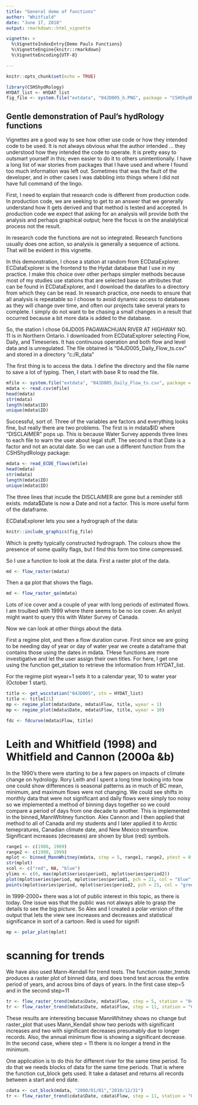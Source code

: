 ```yaml
---
title: "General demo of functions"
author: "Whitfield"
date: "June 17, 2018"
output: rmarkdown::html_vignette

vignette: >
  %\VignetteIndexEntry{Demo Pauls Functions}
  %\VignetteEngine{knitr::rmarkdown}
  %\VignetteEncoding{UTF-8}

---
```


```r
knitr::opts_chunk$set(echo = TRUE)

library(CSHShydRology)
HYDAT_list <- HYDAT_list
fig_file <- system.file("extdata", "04JD005_h.PNG", package = "CSHShydRology")

```

## Gentle demonstration of Paul's hydRology functions

Vignettes are a good way to see how other use code or how they intended code to be used. It is not always obvious 
what the author intended ... they understood how they intended the code to operate. It is pretty easy to outsmart yourself 
in this; even easier to do it to others unintentionally. I have a long list of war stories from packages that I have used
and where I found too much information was left out.  Sometimes that was the fault of the developer, and in other cases I was 
dabbling into things where I did not have full command of the lingo.

First, I need to explain that research code is different from production code.  In production code, we are seeking to get
to an answer that we generally understand how it gets derived and that method is tested and accepted. In production code we expect that asking for an analysis will provide both the analysis and perhaps graphical output; here the focus is on the analalytical process not the result.

In research code the functions are not so integrated. Research functions usually does one action, so analysis is generally a sequence of actions. That will be evident in this vignette.

In this demonstration, I chose a station at random from ECDataExplorer.  ECDataExplorer is the frontend to the Hydat database 
that I use in my practice.  I make this choice over other perhaps simpler methods because most of my studies use stations that 
are selected base on attributes that can be found in ECDataExplorer, and I download the datafiles to a directory from 
which they can be read. In research practice, one needs to ensure that all analysis is repeatable so I choose 
to avoid dynamic access to databases as they will change over time, and often our projects take several years 
to complete. I simply do not want to be chasing a small changes in a result that occurred because a bit more data 
is added to the database.

So, the station I chose 04JD005 PAGAWACHUAN RIVER AT HIGHWAY NO. 11 is in Northern Ontario. I downloaded from ECDataExplorer
selecting Flow, Daily, and Timeseries. It has continuous operation and both flow and level data and is unregulated. 
The file obtained is "04JD005_Daily_Flow_ts.csv" and stored in a directory "c:/R_data"

The first thing is to access the data. I define the directory and the file name to save a lot of typing. Then, I  start with
base R to read the file.

```r
mfile <- system.file("extdata", "04JD005_Daily_Flow_ts.csv", package = "CSHShydRology")
mdata <- read.csv(mfile)
head(mdata)
str(mdata)
length(mdata$ID)
unique(mdata$ID)
```

Successful, sort of.  Three of the variables are factors and everything looks fine, but really there are two problems. 
The first is in mdata$ID where "DISCLAIMER" pops up.  This is because Water Survey appends three lines to each file to warn the
user about legal stuff.  The second is that Date is a factor and not an acutal date.  So we can use a different function from the CSHShydRology package:

```r
mdata <- read_ECDE_flows(mfile)
head(mdata)
str(mdata)
length(mdata$ID)
unique(mdata$ID)
```

The three lines that incude the DISCLAIMER are gone but a reminder still exists.  mdata$Date is now a Date and not a factor.  This is more useful form of the dataframe.  

ECDataExplorer lets you see a hydrograph of the data:

```r

knitr::include_graphics(fig_file)
```

  
  Which is pretty typically constructed hydrograph. The colours show the presence of some quality flags, but I 
  find this form too time compressed.
  
  So I use a function to look at the data. First a raster plot of the data.


```r
md <- flow_raster(mdata)
```


Then a qa plot that shows the flags.

```r
md <- flow_raster_qa(mdata)
```

Lots of ice cover and a couple of year with long periods of estimated flows.  I am troulbed with 1999 
where there seems to be no ice cover. An anlyst might want to query this with Water Survey of Canada.



Now we can look at other things about the data. 

First a regime plot, and then a flow duration curve. First since we are going to be needing day of year or day of water year we create a dataframe that contains those using the dates in mdata.  THese functions are more investigative and let the user
assign their own titles.  For here, I get one using the function get_station to retrieve the information from HYDAT_list.  

For the regime plot wyear=1 sets it to a calendar year, 10 to water year (October 1 start).  

```r
title <- get_wscstation("04JD005", stn = HYDAT_list)
title <- title[21]
mp <- regime_plot(mdata$Date, mdata$Flow, title, wyear = 1)
mp <- regime_plot(mdata$Date, mdata$Flow, title, wyear = 10)

fdc <- fdcurve(mdata$Flow, title)
```


# Leith and Whitfield (1998) and Whitfield and Cannon (2000a &b)

In the 1990's there were starting to be a few papers on impacts of climate change on hydrology.  Rory Leith and I 
spent a long time looking into how one could show differences is seasonal patterns as in much of BC mean, minimum, 
and maximum flows were not changing.  We could see shifts in monthly data that were not significant and daily flows 
were simply too noisy so we implemented a method of binning days together so we could compare a period of days from
one decade to another.  This is implemented in the binned_MannWhitney function.  Alex Cannon and I then applied 
that method to all of Canada and my students and I later applied it to Arctic temepratures, Canadian climate date, 
and New Mexico streamflow. Significant increases (decreases) are shown by blue (red) symbols.


```r

range1 <- c(1980, 1989)
range2 <- c(1990, 1999)
mplot <- binned_MannWhitney(mdata, step = 5, range1, range2, ptest = 0.05)
str(mplot)
scol <- c("red", NA, "blue")
ylims <- c(0, max(mplot$series$period1, mplot$series$period2))
plot(mplot$series$period, mplot$series$period1, pch = 21, col = "blue", type = "b", ylim = ylims, main = mplot$StationID)
points(mplot$series$period, mplot$series$period2, pch = 21, col = "green", bg = scol[mplot$series$code], type = "b")
```

In 1999-2000+ there was a lot of public interest in this topic, as there is today.  One issue was that the public 
was not always able to grasp the details to see the big picture. So Alex and I created a polar version of the output that
lets the view see increases and decreases and statistical significance in sort of a cartoon. Red is used for signifi

```r

mp <- polar_plot(mplot)
```

# scanning for trends

We have also used Mann-Kendall for trend tests. The function raster_trends produces a raster plot of binned data, and does trend test across the entire period of years, and across bins of days of years. In the first case step=5 and in the second step=11

```r

tr <- flow_raster_trend(mdata$Date, mdata$Flow, step = 5, station = "04JD005")
tr <- flow_raster_trend(mdata$Date, mdata$Flow, step = 11, station = "04JD005")
```

These results are interesting becuase MannWhitney shows no change but raster_plot that uses Mann_Kendall show two periods with
significant increases and two with significant decreases presumably due to longer records. Also, the annual minimum flow is showing a significant decrease. In the second case, where step = 11 there is no longer a trend in the minimum.


One application is to do this for different river for the same time period. To do that we needs blocks 
of data for the same time periods. That is where the function cut_block gets used. It take a dataset and returns all records
between a start and end date.


```r

cdata <- cut_block(mdata, "2000/01/01","2010/12/31")
tr <- flow_raster_trend(cdata$Date, cdata$Flow, step = 11, station = "04JD005")
```

